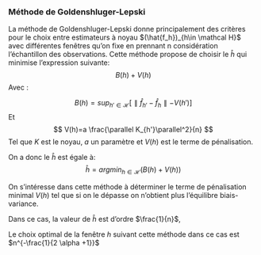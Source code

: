 ### Méthode de Goldenshluger-Lepski

  La méthode de Goldenshluger-Lepski donne principalement des critères pour le choix entre estimateurs à noyau $(\hat{f_h})_{h\in \mathcal H}$ avec différentes fenêtres qu'on fixe en prennant n considération l'échantillon des observations.\newline
  Cette méthode propose de choisir le $\hat h$ qui minimise l'expression suivante:
$$
B(h)+V(h)
$$
Avec :

$$
B(h)=sup_{h' \in \mathcal H}{[\parallel\hat f_{h'} - \hat f _h \parallel-V(h')]}
$$
Et 
$$
V(h)=a \frac{\parallel K_{h'}\parallel^2}{n}
$$
Tel que $K$ est le noyau, $a$ un paramètre et $V(h)$ est le terme de pénalisation.\newline

On a donc le $\hat h$ est égale à:
$$
\hat h = arg min_{h \in \mathcal H}(B(h)+V(h))
$$

\begin{rem}
Le terme de pénalisation choisi est proportionnel à la variance de l'estimateur.
\end{rem}


  On s'intéresse dans cette méthode à déterminer le terme de pénalisation minimal $V(h)$ tel que si on le dépasse on n'obtient plus l'équilibre biais-variance.\newline
  
  Dans ce cas, la valeur de $\hat h$ est d'ordre $\frac{1}{n}$,
  
  Le choix optimal de la fenêtre $h$ suivant cette méthode dans ce cas est $n^{-\frac{1}{2 \alpha +1}}$
  
